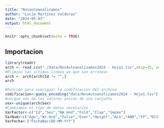 ```yaml
---
title: "Nosautoanalizamos"
author: "Lucía Martínez Valderas"
date: "2024-05-03"
output: html_document
---
```


```r
knitr::opts_chunk$set(echo = TRUE)
```

## Importacion
```r
library(readr)
arch <- read.csv("./data/NosAutoanalizamos2024 - Hoja1.tsv",skip=25, sep="\t")
#Elimino las ultimas lineas ya que son erroneas
arch <- arch[arch$Id != "",]
arch
```
```r
#Función para averiguar la codificacion del archivo 
codificacion<-guess_encoding("data/NosAutoanalizamos2024 - Hoja1.tsv")
#unique nos da los valores unicos de una conjunto
sex<-unique(arch$Sex)
#Cambiamos el tipo de datos necesarios 
VarFactor<-c("Id","Sex","NW.Hnd","Fold","Clap","Smoke")
VarNum<-c("Age","Wr.Hnd","Pulse","Exer","Height","ALG","ANM","FP","DCS","MD","HSt","Hwork")
VarFecha<-("FechaNac(DD-MM-YYY")
```

